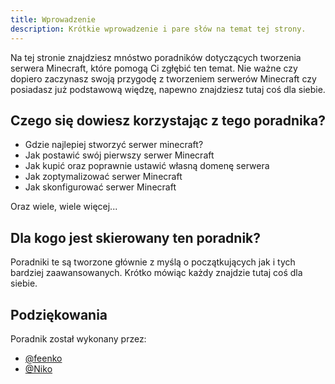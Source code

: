 ```yaml
---
title: Wprowadzenie
description: Krótkie wprowadzenie i pare słów na temat tej strony.
---
```


Na tej stronie znajdziesz mnóstwo poradników dotyczących tworzenia serwera Minecraft, które pomogą Ci zgłębić ten temat. Nie ważne czy dopiero zaczynasz swoją przygodę z tworzeniem serwerów Minecraft czy posiadasz już podstawową więdzę, napewno znajdziesz tutaj coś dla siebie.

## Czego się dowiesz korzystając z tego poradnika?

- Gdzie najlepiej stworzyć serwer minecraft?
- Jak postawić swój pierwszy serwer Minecraft
- Jak kupić oraz poprawnie ustawić własną domenę serwera
- Jak zoptymalizować serwer Minecraft
- Jak skonfigurować serwer Minecraft

Oraz wiele, wiele więcej...

## Dla kogo jest skierowany ten poradnik?

Poradniki te są tworzone głównie z myślą o początkujących jak i tych bardziej zaawansowanych. Krótko mówiąc każdy znajdzie tutaj coś dla siebie.

## Podziękowania

Poradnik został wykonany przez:

- [@feenko](https://github.com/feenko)
- [@Niko](https://github.com/Nik0-0)